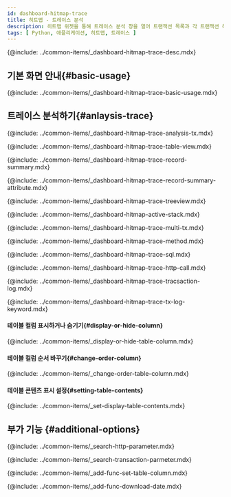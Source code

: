```yaml
---
id: dashboard-hitmap-trace
title: 히트맵 - 트레이스 분석
description: 히트맵 위젯을 통해 트레이스 분석 창을 열어 트랜잭션 목록과 각 트랜잭션 하위의 스텝 정보를 한 번에 확인할 수 있습니다.
tags: [ Python, 애플리케이션, 히트맵, 트레이스 ]
---
```


<!-- 개요-->
{@include: ../common-items/_dashboard-hitmap-trace-desc.mdx}

## 기본 화면 안내{#basic-usage}

{@include: ../common-items/_dashboard-hitmap-trace-basic-usage.mdx}


## 트레이스 분석하기{#anlaysis-trace}

{@include: ../common-items/_dashboard-hitmap-trace-analysis-tx.mdx}

<!--### 테이블 뷰-->
{@include: ../common-items/_dashboard-hitmap-trace-table-view.mdx} 


<!--### 레코드 요약-->
{@include: ../common-items/_dashboard-hitmap-trace-record-summary.mdx}  

{@include: ../common-items/_dashboard-hitmap-trace-record-summary-attribute.mdx} 

<!--### 트리뷰-->
{@include: ../common-items/_dashboard-hitmap-trace-treeview.mdx}


<!--### 액티브 스택-->
{@include: ../common-items/_dashboard-hitmap-active-stack.mdx}


<!--### 멀티 트랜잭션-->
{@include: ../common-items/_dashboard-hitmap-trace-multi-tx.mdx}


<!--### 메소드 요약-->
{@include: ../common-items/_dashboard-hitmap-trace-method.mdx}


<!--### SQL 요약-->
{@include: ../common-items/_dashboard-hitmap-trace-sql.mdx}


<!--### HTTP Call 요약-->
{@include: ../common-items/_dashboard-hitmap-trace-http-call.mdx}


<!--### 트랜잭션 로그-->
{@include: ../common-items/_dashboard-hitmap-trace-tracsaction-log.mdx}  


<!--#### 키워드 하이라이트 설정하기, 삭제-->
{@include: ../common-items/_dashboard-hitmap-trace-tx-log-keyword.mdx}

#### 테이블 컬럼 표시하거나 숨기기{#display-or-hide-column}

{@include: ../common-items/_display-or-hide-table-column.mdx} 

#### 테이블 컬럼 순서 바꾸기{#change-order-column}

{@include: ../common-items/_change-order-table-column.mdx} 

#### 테이블 콘텐츠 표시 설정{#setting-table-contents}

{@include: ../common-items/_set-display-table-contents.mdx} 


## 부가 기능 {#additional-options}

<!--### http 파라미터 조회-->
{@include: ../common-items/_search-http-parameter.mdx}  

<!--### 트랜잭션 파라미터 조회-->
{@include: ../common-items/_search-transaction-parmeter.mdx} 


<!--### 테이블 컬럼 설정하기 set-table-column-->
{@include: ../common-items/_add-func-set-table-column.mdx} 


<!--### 조회 데이터 다운로드-->
{@include: ../common-items/_add-func-download-date.mdx} 
